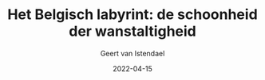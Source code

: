 ---
title: "Het Belgisch labyrint: de schoonheid der wanstaltigheid"
author: "Geert van Istendael"
slug: het-belgisch-labyrint
excerpt: ""
subcategory: "Book"
date: "2022-04-15"
---